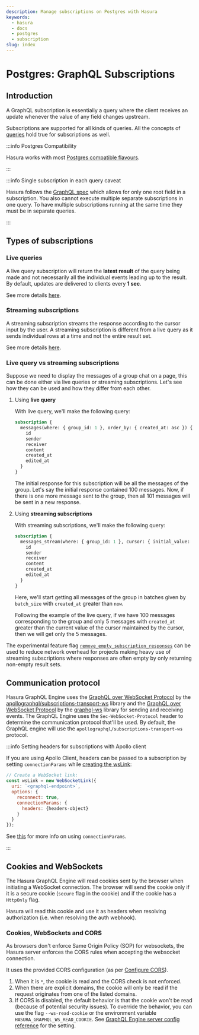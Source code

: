 ```yaml
---
description: Manage subscriptions on Postgres with Hasura
keywords:
  - hasura
  - docs
  - postgres
  - subscription
slug: index
---
```


# Postgres: GraphQL Subscriptions

## Introduction

A GraphQL subscription is essentially a query where the client receives an update whenever the value of any field
changes upstream.

Subscriptions are supported for all kinds of queries. All the concepts of [queries](/queries/postgres/index.mdx) hold
true for subscriptions as well.

:::info Postgres Compatibility

Hasura works with most [Postgres compatible flavours](/databases/postgres/index.mdx#postgres-compatible-flavors).

:::

:::info Single subscription in each query caveat

Hasura follows the [GraphQL spec](https://graphql.github.io/graphql-spec/June2018/#sec-Single-root-field) which allows
for only one root field in a subscription. You also cannot execute multiple separate subscriptions in one query. To
have multiple subscriptions running at the same time they must be in separate queries.

:::

## Types of subscriptions

### Live queries

A live query subscription will return the **latest result** of the query being made and not necessarily all the individual
events leading up to the result. By default, updates are delivered to clients every **1 sec**.

See more details [here](/subscriptions/postgres/livequery/index.mdx).

### Streaming subscriptions

A streaming subscription streams the response according to the cursor input by the user. A streaming subscription is
different from a live query as it sends individual rows at a time and not the entire result set.

See more details [here](/subscriptions/postgres/streaming/index.mdx).

### Live query vs streaming subscriptions

Suppose we need to display the messages of a group chat on a page, this can be done either via live queries or streaming
subscriptions. Let's see how they can be used and how they differ from each other.

1. Using **live query**

   With live query, we'll make the following query:

   ```graphql
   subscription {
     messages(where: { group_id: 1 }, order_by: { created_at: asc }) {
       id
       sender
       receiver
       content
       created_at
       edited_at
     }
   }
   ```

   The initial response for this subscription will be all the messages of the group. Let's say the initial response
   contained 100 messages. Now, if there is one more message sent to the group, then all 101 messages will be sent in a
   new response.

2. Using **streaming subscriptions**

   With streaming subscriptions, we'll make the following query:

   ```graphql
   subscription {
     messages_stream(where: { group_id: 1 }, cursor: { initial_value: { created_at: now } }, batch_size: 10) {
       id
       sender
       receiver
       content
       created_at
       edited_at
     }
   }
   ```

   Here, we'll start getting all messages of the group in batches given by `batch_size` with `created_at` greater than
   `now`.

   Following the example of the live query, if we have 100 messages corresponding to the group and only 5 messages with
   `created_at` greater than the current value of the cursor maintained by the cursor, then we will get only the 5
   messages.

The experimental feature flag
[`remove_empty_subscription_responses`](/deployment/graphql-engine-flags/reference.mdx#experimental-features)
can be used to reduce network overhead for projects making heavy use of
streaming subscriptions where responses are often empty by only returning
non-empty result sets.

## Communication protocol

Hasura GraphQL Engine uses the
[GraphQL over WebSocket Protocol](https://github.com/apollographql/subscriptions-transport-ws/blob/master/PROTOCOL.md)
by the [apollographql/subscriptions-transport-ws](https://github.com/apollographql/subscriptions-transport-ws) library
and the [GraphQL over WebSocket Protocol](https://github.com/enisdenjo/graphql-ws/blob/master/PROTOCOL.md) by the
[graphql-ws](https://github.com/enisdenjo/graphql-ws) library for sending and receiving events. The GraphQL Engine uses
the `Sec-WebSocket-Protocol` header to determine the communication protocol that'll be used. By default, the GraphQL
engine will use the `apollographql/subscriptions-transport-ws` protocol.

:::info Setting headers for subscriptions with Apollo client

If you are using Apollo Client, headers can be passed to a subscription by setting `connectionParams` while
[creating the wsLink](https://www.apollographql.com/docs/react/data/subscriptions/#client-setup):

```js {6-8}
// Create a WebSocket link:
const wsLink = new WebSocketLink({
  uri: `<graphql-endpoint>`,
  options: {
    reconnect: true,
    connectionParams: {
      headers: {headers-object}
    }
  }
});
```

See [this](https://www.apollographql.com/docs/react/data/subscriptions/#authentication-over-websocket) for more info on
using `connectionParams`.

:::

## Cookies and WebSockets

The Hasura GraphQL Engine will read cookies sent by the browser when initiating a WebSocket connection. The browser will
send the cookie only if it is a secure cookie (`secure` flag in the cookie) and if the cookie has a `HttpOnly` flag.

Hasura will read this cookie and use it as headers when resolving authorization (i.e. when resolving the auth webhook).

### Cookies, WebSockets and CORS

As browsers don't enforce Same Origin Policy (SOP) for websockets, the Hasura server enforces the CORS rules when
accepting the websocket connection.

It uses the provided CORS configuration (as per
[Configure CORS](/deployment/graphql-engine-flags/config-examples.mdx#configure-cors)).

1.  When it is `*`, the cookie is read and the CORS check is not enforced.
2.  When there are explicit domains, the cookie will only be read if the request originates from one of the listed
    domains.
3.  If CORS is disabled, the default behavior is that the cookie won't be read (because of potential security issues).
    To override the behavior, you can use the flag `--ws-read-cookie` or the environment variable
    `HASURA_GRAPHQL_WS_READ_COOKIE`. See
    [GraphQL Engine server config reference](/deployment/graphql-engine-flags/reference.mdx) for the setting.
